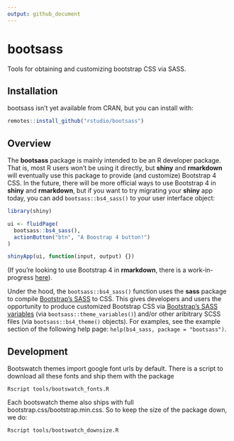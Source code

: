 ```yaml
---
output: github_document
---
```


# bootsass

Tools for obtaining and customizing bootstrap CSS via SASS.

## Installation

bootsass isn’t yet available from CRAN, but you can install with:

``` r
remotes::install_github("rstudio/bootsass")
```

## Overview

The **bootsass** package is mainly intended to be an R developer package. That is, most R users won't be using it directly, but **shiny** and **rmarkdown** will eventually use this package to provide (and customize) Bootstrap 4 CSS. In the future, there will be more official ways to use Bootstrap 4 in **shiny** and **rmarkdown**, but if you want to try migrating your **shiny** app today, you can add `bootsass::bs4_sass()` to your user interface object: 

``` r
library(shiny)

ui <- fluidPage(
  bootsass::bs4_sass(),
  actionButton("btn", "A Boostrap 4 button!")
)

shinyApp(ui, function(input, output) {})
```

(If you're looking to use Bootstrap 4 in **rmarkdown**, there is a work-in-progress [here](https://github.com/rstudio/rmarkdown/pull/1706)).

Under the hood, the `bootsass::bs4_sass()` function uses the **sass** package to compile [Bootstrap's SASS](https://getbootstrap.com/docs/4.0/getting-started/theming/) to CSS. This gives developers and users the opportunity to produce customized Bootstrap CSS via [Bootstrap's SASS variables](https://github.com/rstudio/bootsass/blob/master/inst/node_modules/bootstrap/scss/_variables.scss) (via `bootsass::theme_variables()`) and/or other aribitrary SCSS files (via `bootsass::bs4_theme()` objects). For examples, see the example section of the following help page: `help(bs4_sass, package = "bootsass")`.


## Development

Bootswatch themes import google font urls by default. There is a script
to download all these fonts and ship them with the package

``` shell
Rscript tools/bootswatch_fonts.R
```

Each bootswatch theme also ships with full
bootstrap.css/bootstrap.min.css. So to keep the size of the package
down, we do:

``` shell
Rscript tools/bootswatch_downsize.R
```
